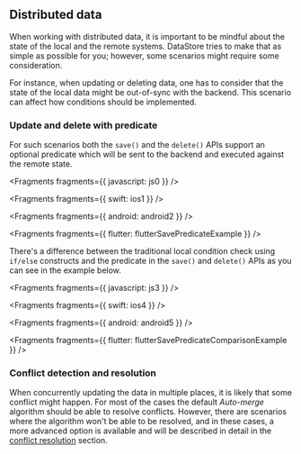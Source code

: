 ## Distributed data

When working with distributed data, it is important to be mindful about the state of the local and the remote systems. DataStore tries to make that as simple as possible for you; however, some scenarios might require some consideration.

For instance, when updating or deleting data, one has to consider that the state of the local data might be out-of-sync with the backend. This scenario can affect how conditions should be implemented.

### Update and delete with predicate

For such scenarios both the `save()` and the `delete()` APIs support an optional predicate which will be sent to the backend and executed against the remote state.


<Fragments fragments={{ javascript: js0 }} />


<Fragments fragments={{ swift: ios1 }} />


<Fragments fragments={{ android: android2 }} />


<Fragments fragments={{ flutter: flutterSavePredicateExample }} />

There's a difference between the traditional local condition check using `if/else` constructs and the predicate in the `save()` and `delete()` APIs as you can see in the example below.


<Fragments fragments={{ javascript: js3 }} />


<Fragments fragments={{ swift: ios4 }} />


<Fragments fragments={{ android: android5 }} />


<Fragments fragments={{ flutter: flutterSavePredicateComparisonExample }} />

### Conflict detection and resolution

When concurrently updating the data in multiple places, it is likely that some conflict might happen. For most of the cases the default _Auto-merge_ algorithm should be able to resolve conflicts. However, there are scenarios where the algorithm won't be able to be resolved, and in these cases, a more advanced option is available and will be described in detail in the [conflict resolution](https://docs.amplify.aws/lib-v1/datastore/conflict) section.
